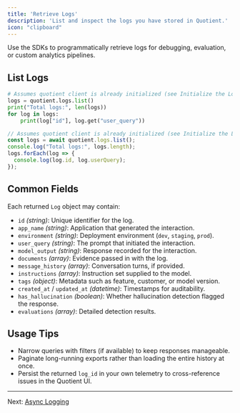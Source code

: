 ```yaml
---
title: 'Retrieve Logs'
description: 'List and inspect the logs you have stored in Quotient.'
icon: "clipboard"
---
```


Use the SDKs to programmatically retrieve logs for debugging, evaluation, or custom analytics pipelines.

## List Logs

<CodeGroup>

```python list_logs.py
# Assumes quotient client is already initialized (see Initialize the Logger)
logs = quotient.logs.list()
print("Total logs:", len(logs))
for log in logs:
    print(log["id"], log.get("user_query"))
```

```typescript listLogs.ts
// Assumes quotient client is already initialized (see Initialize the Logger)
const logs = await quotient.logs.list();
console.log("Total logs:", logs.length);
logs.forEach(log => {
  console.log(log.id, log.userQuery);
});
```

</CodeGroup>

## Common Fields

Each returned `Log` object may contain:

* `id` *(string)*: Unique identifier for the log.
* `app_name` *(string)*: Application that generated the interaction.
* `environment` *(string)*: Deployment environment (`dev`, `staging`, `prod`).
* `user_query` *(string)*: The prompt that initiated the interaction.
* `model_output` *(string)*: Response recorded for the interaction.
* `documents` *(array)*: Evidence passed in with the log.
* `message_history` *(array)*: Conversation turns, if provided.
* `instructions` *(array)*: Instruction set supplied to the model.
* `tags` *(object)*: Metadata such as feature, customer, or model version.
* `created_at` / `updated_at` *(datetime)*: Timestamps for auditability.
* `has_hallucination` *(boolean)*: Whether hallucination detection flagged the response.
* `evaluations` *(array)*: Detailed detection results.

## Usage Tips

* Narrow queries with filters (if available) to keep responses manageable.
* Paginate long-running exports rather than loading the entire history at once.
* Persist the returned `log_id` in your own telemetry to cross-reference issues in the Quotient UI.

---

Next: [Async Logging](./async-client)